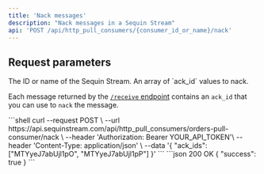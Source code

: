 ```yaml
---
title: 'Nack messages'
description: "Nack messages in a Sequin Stream"
api: 'POST /api/http_pull_consumers/{consumer_id_or_name}/nack'
---
```


## Request parameters

<ParamField path="consumer_id_or_name" type="string" required>
  The ID or name of the Sequin Stream.
</ParamField>
<ParamField body="ack_ids" type="string[]" required>
  An array of `ack_id` values to nack.

  Each message returned by the [`/receive` endpoint](/reference/sequin-stream-api/receive) contains an `ack_id` that you can use to `nack` the message.
</ParamField>

<RequestExample>
```shell
curl --request POST \
  --url https://api.sequinstream.com/api/http_pull_consumers/orders-pull-consumer/nack \
  --header 'Authorization: Bearer YOUR_API_TOKEN'\
  --header 'Content-Type: application/json' \
  --data '{
    "ack_ids": ["MTYyeJ7abUjl1pO", "MTYyeJ7abUjl1pP"]
  }'
```
</RequestExample>

<ResponseExample>
```json 200 OK
{ "success": true }
```
</ResponseExample>